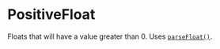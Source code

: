 # PositiveFloat

Floats that will have a value greater than 0. Uses [`parseFloat()`](https://developer.mozilla.org/en-US/docs/Web/JavaScript/Reference/Global_Objects/parseFloat).

